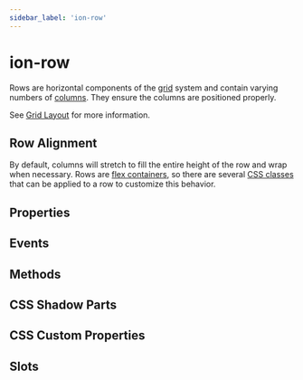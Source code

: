 ```yaml
---
sidebar_label: 'ion-row'
---
```




# ion-row

Rows are horizontal components of the [grid](grid.mdx) system and contain varying numbers of
[columns](col.mdx). They ensure the columns are positioned properly.

See [Grid Layout](../layout/grid.mdx) for more information.

## Row Alignment

By default, columns will stretch to fill the entire height of the row and wrap when necessary. Rows are [flex containers](https://developer.mozilla.org/en-US/docs/Glossary/Flex_Container), so there are several [CSS classes](../layout/css-utilities.mdx#flex-container-properties) that can be applied to a row to customize this behavior.

## Properties

<Props />

## Events

<Events />

## Methods

<Methods />

## CSS Shadow Parts

<Parts />

## CSS Custom Properties

<CustomProps />

## Slots

<Slots />
